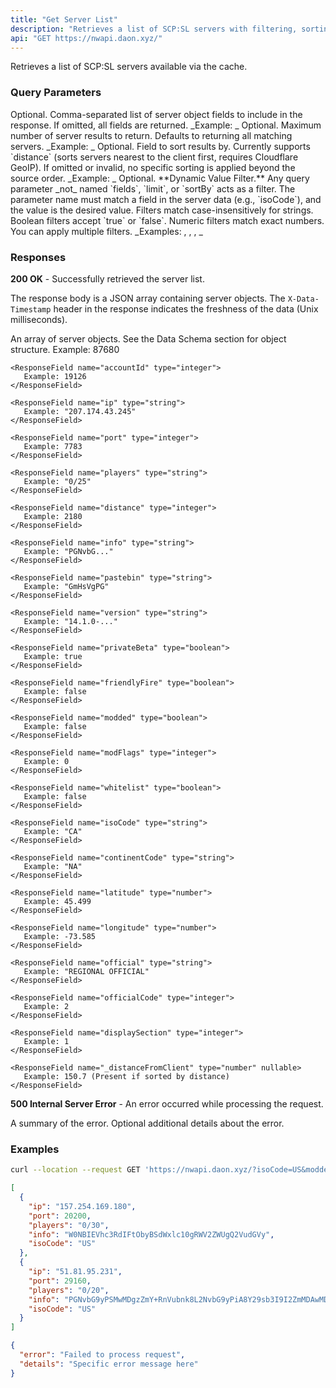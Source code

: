 ```yaml
---
title: "Get Server List"
description: "Retrieves a list of SCP:SL servers with filtering, sorting, and field selection."
api: "GET https://nwapi.daon.xyz/"
---
```


Retrieves a list of SCP:SL servers available via the cache.

### Query Parameters

<ParamField query="fields" type="string">
  Optional. Comma-separated list of server object fields to include in the response. If omitted, all fields are returned.
  _Example: _
</ParamField>

<ParamField query="limit" type="integer">
  Optional. Maximum number of server results to return. Defaults to returning all matching servers.
  _Example: _
</ParamField>

<ParamField query="sortBy" type="string">
  Optional. Field to sort results by. Currently supports `distance` (sorts servers nearest to the client first, requires Cloudflare GeoIP). If omitted or invalid, no specific sorting is applied beyond the source order.
  _Example: _
</ParamField>

<ParamField query="{dynamic_filter}" type="string | boolean | number">
  Optional. **Dynamic Value Filter.** Any query parameter _not_ named `fields`, `limit`, or `sortBy` acts as a filter. The parameter name must match a field in the server data (e.g., `isoCode`), and the value is the desired value.
  Filters match case-insensitively for strings. Boolean filters accept `true` or `false`. Numeric filters match exact numbers. You can apply multiple filters.
  _Examples: , , , _
</ParamField>

### Responses

**200 OK** - Successfully retrieved the server list.

The response body is a JSON array containing server objects. The `X-Data-Timestamp` header in the response indicates the freshness of the data (Unix milliseconds).

<ResponseField name="[]" type="array">
  An array of server objects. See the Data Schema section for object structure.

  <Expandable title="Toggle Server Object Example">
    <ResponseField name="serverId" type="integer">
       Example: 87680 
    </ResponseField>
    
    <ResponseField name="accountId" type="integer">
       Example: 19126 
    </ResponseField>
    
    <ResponseField name="ip" type="string">
       Example: "207.174.43.245" 
    </ResponseField>
    
    <ResponseField name="port" type="integer">
       Example: 7783 
    </ResponseField>
    
    <ResponseField name="players" type="string">
       Example: "0/25" 
    </ResponseField>
    
    <ResponseField name="distance" type="integer">
       Example: 2180 
    </ResponseField>
    
    <ResponseField name="info" type="string">
       Example: "PGNvbG..." 
    </ResponseField>
    
    <ResponseField name="pastebin" type="string">
       Example: "GmHsVgPG" 
    </ResponseField>
    
    <ResponseField name="version" type="string">
       Example: "14.1.0-..." 
    </ResponseField>
    
    <ResponseField name="privateBeta" type="boolean">
       Example: true 
    </ResponseField>
    
    <ResponseField name="friendlyFire" type="boolean">
       Example: false 
    </ResponseField>
    
    <ResponseField name="modded" type="boolean">
       Example: false 
    </ResponseField>
    
    <ResponseField name="modFlags" type="integer">
       Example: 0 
    </ResponseField>
    
    <ResponseField name="whitelist" type="boolean">
       Example: false 
    </ResponseField>
    
    <ResponseField name="isoCode" type="string">
       Example: "CA" 
    </ResponseField>
    
    <ResponseField name="continentCode" type="string">
       Example: "NA" 
    </ResponseField>
    
    <ResponseField name="latitude" type="number">
       Example: 45.499 
    </ResponseField>
    
    <ResponseField name="longitude" type="number">
       Example: -73.585 
    </ResponseField>
    
    <ResponseField name="official" type="string">
       Example: "REGIONAL OFFICIAL" 
    </ResponseField>
    
    <ResponseField name="officialCode" type="integer">
       Example: 2 
    </ResponseField>
    
    <ResponseField name="displaySection" type="integer">
       Example: 1 
    </ResponseField>
    
    <ResponseField name="_distanceFromClient" type="number" nullable>
       Example: 150.7 (Present if sorted by distance) 
    </ResponseField>
  </Expandable>
</ResponseField>

**500 Internal Server Error** - An error occurred while processing the request.

<ResponseField name="error" type="string">
   A summary of the error. 
</ResponseField>


<ResponseField name="details" type="string" optional>
   Optional additional details about the error. 
</ResponseField>


### Examples

<RequestExample>

```bash Filter, Limit, Fields, Sort
curl --location --request GET 'https://nwapi.daon.xyz/?isoCode=US&modded=false&limit=5&fields=ip,port,players,info,isoCode&sortBy=distance'
```

</RequestExample>

<ResponseExample>

```json 200 OK
[
  {
    "ip": "157.254.169.180",
    "port": 20200,
    "players": "0/30",
    "info": "W0NBIEVhc3RdIFtObyBSdWxlc10gRWV2ZWUgQ2VudGVy",
    "isoCode": "US"
  },
  {
    "ip": "51.81.95.231",
    "port": 29160,
    "players": "0/20",
    "info": "PGNvbG9yPSMwMDgzZmY+RnVubnk8L2NvbG9yPiA8Y29sb3I9I2ZmMDAwMD5TY3A8L2NvbG9yPjxjb2xvcj0jMDAwMDAwMDA+PHNpemU9MT5FeGlsZWQgOS41LjE8L3NpemU+PC9jb2xvcj48Y29sb3I9IzAwMDAwMDAwPjxzaXplPTE+VUNSIDUuMC4wPC9zaXplPjwvY29sb3I+PGNvbG9yPSMwMDAwMDAwMD48c2l6ZT0xPkNlZE1vZFZlcmlmaWNhdGlvbjE0MTI0PC9zaXplPjwvY29sb3I+",
    "isoCode": "US"
  }
]
```


```json 500 Internal Server Error
{
  "error": "Failed to process request",
  "details": "Specific error message here"
}
```

</ResponseExample>